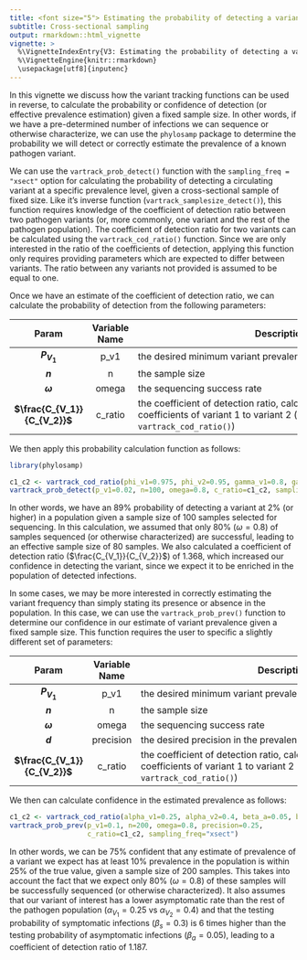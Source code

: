 ```yaml
---
title: <font size="5"> Estimating the probability of detecting a variant </font>
subtitle: Cross-sectional sampling
output: rmarkdown::html_vignette
vignette: >
  %\VignetteIndexEntry{V3: Estimating the probability of detecting a variant (cross-sectional)}
  %\VignetteEngine{knitr::rmarkdown}
  \usepackage[utf8]{inputenc}
---
```


<style type="text/css">

h1.title {
  font-size: 18px
}

</style>

In this vignette we discuss how the variant tracking functions can be used in reverse, to calculate the probability or confidence of detection (or effective prevalence estimation) given a fixed sample size. In other words, if we have a pre-determined number of infections we can sequence or otherwise characterize, we can use the `phylosamp` package to determine the probability we will detect or correctly estimate the prevalence of a known pathogen variant.

We can use the `vartrack_prob_detect()` function with the `sampling_freq = "xsect"` option for calculating the probability of detecting a circulating variant at a specific prevalence level, given a cross-sectional sample of fixed size. Like it's inverse function (`vartrack_samplesize_detect()`), this function  requires knowledge of the coefficient of detection ratio between two pathogen variants (or, more commonly, one variant and the rest of the pathogen population). The coefficient of detection ratio for two variants can be calculated using the `vartrack_cod_ratio()` function. Since we are only interested in the ratio of the coefficients of detection, applying this function only requires providing parameters which are expected to differ between variants. The ratio between any variants not provided is assumed to be equal to one.

Once we have an estimate of the coefficient of detection ratio, we can calculate the probability of detection from the following parameters:

| Param | Variable Name | <span style="display: inline-block; width:500px">Description</span> |
|:-----:|:-------------:|-------------|
|   **$P_{V_1}$**   |       p_v1       | the desired minimum variant prevalence to be able to detect           |
|   **$n$**   |       n       | the sample size           |
|   **$\omega$**   |       omega       | the sequencing success rate          |
|   **$\frac{C_{V_1}}{C_{V_2}}$**   |       c_ratio       | the coefficient of detection ratio, calculated as the ratio of the coefficients of variant 1 to variant 2 (can be calculated using `vartrack_cod_ratio()`)           |

We then apply this probability calculation function as follows:

```r
library(phylosamp)
```

```r

c1_c2 <- vartrack_cod_ratio(phi_v1=0.975, phi_v2=0.95, gamma_v1=0.8, gamma_v2=0.6)
vartrack_prob_detect(p_v1=0.02, n=100, omega=0.8, c_ratio=c1_c2, sampling_freq="xsect")

```

In other words, we have an 89% probability of detecting a variant at 2% (or higher) in a population given a sample size of 100 samples selected for sequencing. In this calculation, we assumed that only 80% ($\omega=0.8$) of samples sequenced (or otherwise characterized) are successful, leading to an effective sample size of 80 samples. We also calculated a coefficient of detection ratio ($\frac{C_{V_1}}{C_{V_2}}$) of 1.368, which increased our confidence in detecting the variant, since we expect it to be enriched in the population of detected infections.

In some cases, we may be more interested in correctly estimating the variant frequency than simply stating its presence or absence in the population. In this case, we can use the `vartrack_prob_prev()` function to determine our confidence in our estimate of variant prevalence given a fixed sample size. This function requires the user to specific a slightly different set of parameters:

| Param | Variable Name | <span style="display: inline-block; width:500px">Description</span> |
|:-----:|:-------------:|-------------|
|   **$P_{V_1}$**   |       p_v1       | the desired minimum variant prevalence          |
|   **$n$**   |       n       | the sample size           |
|   **$\omega$**   |       omega       | the sequencing success rate          |
|   **$d$**   |       precision       | the desired precision in the prevalence estimate           |
|   **$\frac{C_{V_1}}{C_{V_2}}$**   |       c_ratio       | the coefficient of detection ratio, calculated as the ratio of the coefficients of variant 1 to variant 2 (can be calculated using `vartrack_cod_ratio()`)           |

We then can calculate confidence in the estimated prevalence as follows:

```r

c1_c2 <- vartrack_cod_ratio(alpha_v1=0.25, alpha_v2=0.4, beta_a=0.05, beta_s=0.3)
vartrack_prob_prev(p_v1=0.1, n=200, omega=0.8, precision=0.25, 
                   c_ratio=c1_c2, sampling_freq="xsect")

```

In other words, we can be 75% confident that any estimate of prevalence of a variant we expect has at least 10% prevalence in the population is within 25% of the true value, given a sample size of 200 samples. This takes into account the fact that we expect only 80% ($\omega=0.8$) of these samples will be successfully sequenced (or otherwise characterized). It also assumes that our variant of interest has a lower asymptomatic rate than the rest of the pathogen population ($\alpha_{V_1}=0.25$ vs $\alpha_{V_2}=0.4$) and that the testing probability of symptomatic infections ($\beta_s=0.3$) is 6 times higher than the testing probability of asymptomatic infections ($\beta_a=0.05$), leading to a coefficient of detection ratio of 1.187.
